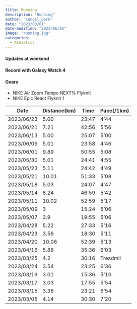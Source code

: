 ---
title: Running
description: "Running"
author: "sungil_park"
date: "2023/03/01"
date-modified: "2023/06/26"
image: "running.jpg"
categories:
  - Athletics
---

#### Updates at weekend

#### Record with Galaxy Watch 4

#### Gears

-   NIKE Air Zoom Tempo NEXT% Flyknit
-   NIKE Epic React Flyknit 1

| Date       | Distance(km) | Time  | Pace(/1km) |
|------------|--------------|-------|------------|
| 2023/06/23 | 5.00         | 23:47 | 4'44       |
| 2023/06/21 | 7.21         | 42:56 | 5'56       |
| 2023/06/13 | 5.00         | 25:07 | 5'00       |
| 2023/06/06 | 5.01         | 23:58 | 4'46       |
| 2023/06/01 | 9.89         | 50:55 | 5:08       |
| 2023/05/30 | 5.01         | 24:41 | 4:55       |
| 2023/05/23 | 5.11         | 24:42 | 4'49       |
| 2023/05/21 | 10.01        | 51:33 | 5'08       |
| 2023/05/18 | 5.03         | 24:07 | 4'47       |
| 2023/05/14 | 8.24         | 46:59 | 5'42       |
| 2023/05/11 | 10.02        | 52:59 | 5'17       |
| 2023/05/09 | 3            | 15:24 | 5'06       |
| 2023/05/07 | 3.9          | 19:55 | 5'06       |
| 2023/04/28 | 5.22         | 27:33 | 5'16       |
| 2023/04/23 | 3.56         | 18:30 | 5'11       |
| 2023/04/20 | 10.06        | 52:39 | 5'13       |
| 2023/04/16 | 5.88         | 35:36 | 6'03       |
| 2023/03/25 | 4.2          | 30:16 | Treadmil   |
| 2023/03/24 | 3.54         | 23:25 | 6'36       |
| 2023/03/19 | 3.01         | 15:36 | 5'10       |
| 2023/03/17 | 3.03         | 17:55 | 5'54       |
| 2023/03/15 | 3.38         | 23:21 | 6'54       |
| 2023/03/05 | 4.14         | 30:30 | 7'20       |
